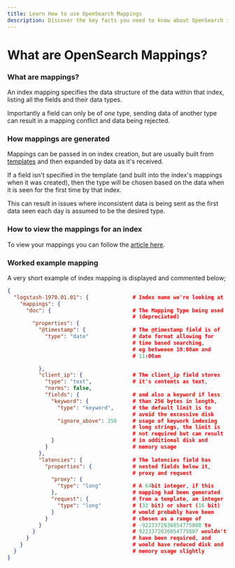 ```yaml
---
title: Learn How to use OpenSearch Mappings
description: Discover the key facts you need to know about OpenSearch index mappings in this helpful guide from Logit.io
---
```


# What are OpenSearch Mappings?

### What are mappings?
An index mapping specifies the data structure of the data within that index, listing all the fields and their data types.

Importantly a field can only be of *one* type, sending data of another type can result in a mapping conflict and data being rejected.

### How mappings are generated
Mappings can be passed in on index creation, but are usually built from [templates](/log-management/opensearch/index-management/index-templates) and then expanded by data as it's received.

If a field isn't specified in the template (and built into the index's mappings when it was created), then the type will be chosen based on the data when it is seen for the first time by that index.

This can result in issues where inconsistent data is being sent as the first data seen each day is assumed to be the desired type.

### How to view the mappings for an index
To view your mappings you can follow the [article here](/log-management/opensearch/index-management/mapping/viewing-mappings).

### Worked example mapping
A very short example of index mapping is displayed and commented below;

```json copy showLineNumbers
{
  "logstash-1970.01.01": {              # Index name we're looking at 
    "mappings": {
      "doc": {                          # The Mapping Type being used 
                                        # (depreciated)
        "properties": {
          "@timestamp": {               # The @timestamp field is of
            "type": "date"              # date format allowing for
                                        # time based searching, 
                                        # eg betweeen 10:00am and 
                                        # 11:00am

          },
          "client_ip": {                # The client_ip field stores 
            "type": "text",             # it's contents as text,
            "norms": false,
            "fields": {                 # and also a keyword if less
              "keyword": {              # than 256 bytes in length, 
                "type": "keyword",      # the default limit is to 
                                        # avoid the excessive disk
                "ignore_above": 256     # usage of keywork indexing 
                                        # long strings, the limit is
                                        # not required but can result
              }                         # in additional disk and 
            }                           # memory usage
          },
          "latencies": {                # The latencies field has 
            "properties": {             # nested fields below it,
                                        # proxy and request
              "proxy": {
                "type": "long"          # A 64bit integer, if this
              },                        # mapping had been generated
              "request": {              # from a template, an integer
                "type": "long"          # (32 bit) or short (16 bit) 
              }                         # would probably have been
            }                           # chosen as a range of
          }                             # -9223372036854775808 to
        }                               # 9223372036854775807 wouldn't
      }                                 # have been required, and
    }                                   # would have reduced disk and
  }                                     # memory usage slightly
}
```